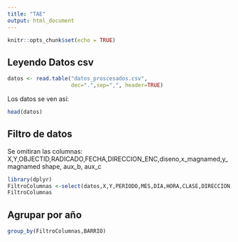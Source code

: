 ```yaml
---
title: "TAE"
output: html_document
---
```


```r
knitr::opts_chunk$set(echo = TRUE)
```

## Leyendo Datos csv

```r
datos <- read.table("datos_proscesados.csv",
                    dec=".",sep=",", header=TRUE)
```
Los datos se ven así:

```r
head(datos)
```
## Filtro de datos
Se omitiran las columnas: X,Y,OBJECTID,RADICADO,FECHA,DIRECCION_ENC,diseno,x_magnamed,y_magnamed
shape, aux_b, aux_c
```r
library(dplyr)
FiltroColumnas <-select(datos,X,Y,PERIODO,MES,DIA,HORA,CLASE,DIRECCION,CBML,TIPO_GEOCOD,GRAVEDAD,BARRIO,COMUNA)
FiltroColumnas
```
## Agrupar por año
```r
group_by(FiltroColumnas,BARRIO) 
```


